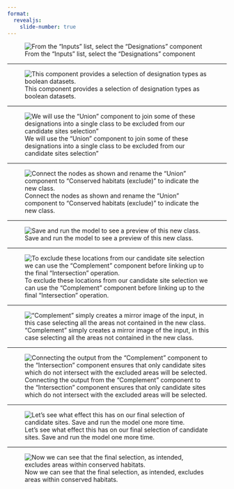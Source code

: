 ```yaml
---
format:
  revealjs: 
    slide-number: true
---
```


![From the "Inputs" list, select the "Designations" component](01-inputs-designations.png)

---

![This component provides a selection of designation types as boolean datasets.](02-designations.png)

---

![We will use the "Union" component to join some of these designations into a single class to be excluded from our candidate sites selection"](03-designations-union.png)

---

![Connect the nodes as shown and rename the "Union" component to "Conserved habitats (exclude)" to indicate the new class.](04-designations-union-connected.png)

---

![Save and run the model to see a preview of this new class.](05-conserved-habitats-ran.png)

---

![To exclude these locations from our candidate site selection we can use the "Complement" component before linking up to the final "Intersection" operation.](06-complement.png)

---

!["Complement" simply creates a mirror image of the input, in this case selecting all the areas not contained in the new class.](07-complement-ran.png)

---

![Connecting the output from the "Complement" component to the "Intersection" component ensures that only candidate sites which do not intersect with the excluded areas will be selected.](08-complement-intersection.png)

---

![Let's see what effect this has on our final selection of candidate sites. Save and run the model one more time.](09-intersection-run.png)

---

![Now we can see that the final selection, as intended, excludes areas within conserved habitats.](10-intersection-ran.png)